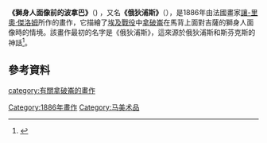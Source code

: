 {{Infobox artwork
| image_file      = Bonaparte ante la Esfinge, por Jean-Léon Gérôme.jpg
| title           = 獅身人面像前的波拿巴
| artist          = [[讓-里奧·傑洛姆|讓-里奧·傑洛姆]]
| year            = 1886
| medium          = 油畫
| height_metric   = 61.6
| width_metric    = 101.9
| height_imperial = 
| width_imperial  = 
| metric_unit     = cm
| imperial_unit   = 
| city            = [[聖西蒙_(加利福尼亞州)|加利福尼亞州聖西蒙]]
| museum          = [[赫斯特城堡|赫斯特城堡]]<ref>{{Cite web|url=http://www.museumcollections.parks.ca.gov/code/emuseum.asp?collection=5958&collectionname=Works%20of%20Jean-L%C3%A9on%20G%C3%A9r%C3%B4me%20at%20Hearst%20Castle&style=Browse&currentrecord=1&page=collection&profile=objects&searchdesc=Works%20of%20Jean-L%C3%A9on%20G%C3%A9r%C3%B4me%20at%20Hearst%20Castle&sessionid=FFDBD1FE-3C57-4AC1-9A57-BE8723012A2B&action=collection&style=single&currentrecord=2|title=Bonaparte Before the Sphinx|publisher=State of California|accessdate=2016-06-15|archive-date=2019-12-20|archive-url=https://web.archive.org/web/20191220203004/http://www.museumcollections.parks.ca.gov/code/emuseum.asp?collection=5958&collectionname=Works%20of%20Jean-L%C3%A9on%20G%C3%A9r%C3%B4me%20at%20Hearst%20Castle&style=Browse&currentrecord=1&page=collection&profile=objects&searchdesc=Works%20of%20Jean-L%C3%A9on%20G%C3%A9r%C3%B4me%20at%20Hearst%20Castle&sessionid=FFDBD1FE-3C57-4AC1-9A57-BE8723012A2B&action=collection&style=single&currentrecord=2|dead-url=no}}</ref>
}}
'''《獅身人面像前的波拿巴》'''（{{lang-fr|''Bonaparte devant le Sphinx''}}) ，又名'''《俄狄浦斯》'''（{{lang-fr|''Œdipe''}}），是1886年由法國畫家[[讓-里奧·傑洛姆|讓-里奧·傑洛姆]]所作的畫作，它描繪了[[埃及-叙利亚战役|埃及戰役]]中[[拿破仑一世|拿破崙]]在馬背上面對吉薩的獅身人面像時的情境。該畫作最初的名字是《俄狄浦斯》，這來源於俄狄浦斯和斯芬克斯的神話<ref>{{Cite web|last=Huguenaud|first=Karine|date=December 2010|url=http://www.napoleon.org/histoire-des-2-empires/tableaux/oedipe/|title=Oedipe|language=fr|publisher=[[Fondation_Napoléon|Fondation Napoléon]]|accessdate=2016-06-15|archive-date=2019-08-04|archive-url=https://web.archive.org/web/20190804224503/https://www.napoleon.org/histoire-des-2-empires/tableaux/oedipe/|dead-url=no}}</ref>。

== 參考資料 ==
{{Reflist|2}}

[[category:有關拿破崙的畫作|category:有關拿破崙的畫作]]
[[Category:1886年畫作|Category:1886年畫作]]
[[Category:马美术品|Category:马美术品]]